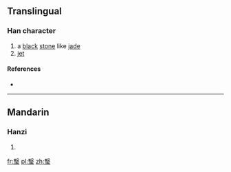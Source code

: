 ==Translingual==

===Han character===
{{Han char|rn=96|rad=玉|as=11|sn=16|four=77103|canj=SEMGI}}

# a [[black]] [[stone]] like [[jade]]
# [[jet]]

====References====
* {{Han ref|kx=0740.190|dkj=21188|dj=1150.110|hdz=21136.110|uh=747F|ud=29823|bh=EA62|bd=60002}}

----

==Mandarin==

===Hanzi===
{{cmn-hanzi|pin=[[li]] ([[li5]]), [[yī]] ([[yi1]])|wg=li<sup>5</sup>, i<sup>1</sup>}}

# {{defn|lang=cmn|sort=玉11}}

[[fr:瑿]]
[[pl:瑿]]
[[zh:瑿]]